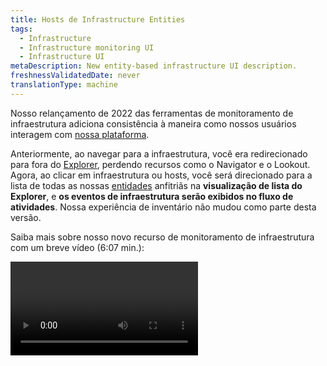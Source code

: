 ```yaml
---
title: Hosts de Infrastructure Entities
tags:
  - Infrastructure
  - Infrastructure monitoring UI
  - Infrastructure UI
metaDescription: New entity-based infrastructure UI description.
freshnessValidatedDate: never
translationType: machine
---
```


Nosso relançamento de 2022 das ferramentas de monitoramento de infraestrutura adiciona consistência à maneira como nossos usuários interagem com [nossa plataforma](/docs/new-relic-one/use-new-relic-one/get-started/introduction-new-relic-one/).

Anteriormente, ao navegar para a infraestrutura, você era redirecionado para fora do [Explorer](/docs/new-relic-one/use-new-relic-one/core-concepts/new-relic-explorer-view-performance-across-apps-services-hosts/), perdendo recursos como o Navigator e o Lookout. Agora, ao clicar em infraestrutura ou hosts, você será direcionado para a lista de todas as nossas [entidades](/docs/new-relic-one/use-new-relic-one/core-concepts/what-entity-new-relic/) anfitriãs na **visualização de lista do Explorer**, e **os eventos de infraestrutura serão exibidos no fluxo de atividades**. Nossa experiência de inventário não mudou como parte desta versão.

Saiba mais sobre nosso novo recurso de monitoramento de infraestrutura com um breve vídeo (6:07 min.):

<Video id="PDpwGIL5s0U" type="youtube" />

Pronto para começar? Certifique-se de ter uma [conta New Relic](https://newrelic.com/signup). É grátis, para sempre!

## Aceda à página infraestrutura entidade [#access-infra-entities]

Acesse **[one.newrelic.com](https://one.newrelic.com/all-capabilities) &amp;gt; Infrastructure** e clique em **Hosts (New)**. Ou vá para o **Explorer** e selecione **Hosts**.

<img title="New infrastructure UI" alt="The new infrastructure hosts UI" src="/images/infrastructure_screenshot-full_host-list.webp" />

A visualização da lista do infraestrutura Explorer é organizada nestes painéis:

* **A entidade do seu sistema** à esquerda.

* Painel **Estate View** no meio.

  * Ele oferece a capacidade de selecionar até 25 entidades por vez para analisar em conjunto: selecione os hosts que deseja observar e clique no botão **View Selected** para navegar até o novo [nerdlet de análise](#infra-analysis-nerdlet).
  * Na visualização de lista, você ainda pode pular diretamente para um resumo de entidade individual clicando no nome da entidade na lista.
  * Clique em **...** no canto direito de qualquer entidade para ver a tag da entidade e outras informações relacionadas.

  <img title="View tags" alt="View the entity's tags" src="/images/infrastructure_screenshot-crop_tags-menu.webp" />

* **Activity stream** à direita.

<Callout variant="tip">
  Use o botão de alternância na interface para acessar a interface legado.

  Embora tenhamos trabalhado para atualizar o fluxo e as visualizações em torno dos seus principais dados de infraestrutura, não removemos nenhuma funcionalidade anterior para dar a você tempo de se adaptar às novas ferramentas. Você ainda pode acessar a visualização do legado dos hosts no menu suspenso de infraestrutura na parte superior.
</Callout>

### entidade são exibidas com base em estatísticas clássicas [#infra-entity-golden-metrics]

A nova lista de entidades é alimentada por [métricas clássicas](/docs/apis/nerdgraph/examples/golden-metrics-entities-nerdgraph-api-tutorial/), que você está começando a ver em todo New Relic. Você verá o mesmo conjunto de métricas se selecionar visualizar o Lookout para esses tipos de entidades de infraestrutura. Essas novas métricas substituem as métricas de resumo anteriores na interface antiga.

### Visualizações com classificação e filtragem aprimoradas [#infra-entity-filter]

Removemos a limitação de menos de 2.000 entidades para classificar valores de colunas. Observe que o desempenho pode ser ligeiramente afetado se houver mais de 10.000 entidades.

Além da classificação, você também pode filtrar os valores métricos da entidade para se concentrar exatamente na entidade que precisa de sua atenção. Por exemplo, agora você pode filtrar apenas entidades que tenham uma CPU acima de 80% para poder identificar rapidamente se há problemas em seu patrimônio. A filtragem está limitada a uma coluna no momento, mas será estendida a várias colunas em versões futuras.

<img title="New filtering" alt="New filtering capabilities" src="/images/infrastructure_screenshot-crop_hosts-filter-dropdown.webp" />

## Mergulhe fundo em seus hosts com o novo nerdlet de análise [#infra-analysis-nerdlet]

Depois de selecionar a entidade desejada na lista de entidades, ao clicar em **View Selected**, um painel de análise deslizante aparece referente a esse conjunto de entidades.

<img title="Analysis nerdlet" alt="Infrastructure entities analysis nerdlet" src="/images/infrastructure_screenshot-crop_nerdlet-tab.webp" />

Você terá quatro abas para explorar seus dados:

* [Sistema](#nerdlet-system)
* [Rede](#nerdlet-network)
* [Processos](#nerdlet-processes)
* [Armazenar](#nerdlet-storage)

<Callout variant="tip">
  Use o seletor de hora para alterar o intervalo de tempo selecionado. Quando você seleciona um intervalo de tempo, ele é transferido quando você passa de uma página de infraestrutura para outra.
</Callout>

### Guia do sistema [#nerdlet-system]

A guia do sistema tem três painéis.

**Painel esquerdo: Lista de entidades selecionadas**

Alterne entre as principais métricas da entidade no menu suspenso superior.

<img title="Filter by metrics" alt="Filter by metrics" src="/images/infrastructure_screenshot-crop_system-entity.webp" />

Passe o mouse sobre qualquer linha de entidade para ver mais detalhes sobre a entidade.

<img title="Entity details" alt="See details on your entity" src="/images/infrastructure_screenshot-crop_hosts-menu.webp" />

* Clique em **See logs** para abrir uma nova aba com informações de contexto de registro. Para habilitar o log, consulte [nossa documentação sobre gerenciamento de log ](/docs/logs/forward-logs/enable-log-management-new-relic/). Você pode voltar para a aba com o painel de análise de hosts ainda em vigor.

* Somente para hosts, use o ícone **de mapa** para iniciar o recurso de mapeamento automático para uma entidade de host específica. Esta visualização fornece uma representação visual dos relacionamentos do seu host com outras entidades na stack.

<img title="Auto-map feature" alt="Auto-map feature" src="/images/infrastructure_screenshot-crop_nerdlet-automap.webp" />

* Selecione o ícone **de lupa** denominado **Exibir host** para ser redirecionado para a página de resumo dessa entidade individual.
* Se você selecionar uma entidade no painel esquerdo, a linha dessa entidade também será destacada em cada gráfico.
* Oculte a entidade da lista clicando no ícone **do olho** . Se você optar por ocultar entidades no painel esquerdo, elas serão removidas dos gráficos no painel do meio.

**Painel intermediário: gráficos de comparação de métricas clássicas**

Os gráficos de comparação de métricas clássicas representam os [sinais de métricas clássicas](https://github.com/newrelic/entity-definitions) para a entidade selecionada. Os gráficos padrão incluem uso de CPU, uso de memória, uso de armazenamento, tráfego de transmissão de rede e tráfego de recepção de rede.

Para maximizar sua análise:

* Se você optar por ocultar a entidade no painel esquerdo, ela será removida dos gráficos.
* Se uma entidade for destacada no painel esquerdo, a linha dessa entidade também será destacada em cada gráfico. Ou, se você destacar uma linha, a entidade também será destacada à esquerda.
* Verifique os detalhes dos pontos de dados em cada gráfico passando o mouse sobre a dica de ferramenta.

**Painel direito: Entidade relacionada**

Entender relacionamentos no New Relic pode ser complicado, mas muito poderoso ao tentar resolver problemas. Imagine que um host esteja se comportando mal e você gostaria de saber, sem muitos cliques, o que mais isso pode estar afetando. O painel [de entidades relacionadas](/docs/new-relic-one/use-new-relic-one/core-concepts/what-entity-new-relic/#related-entities) busca mostrar aquelas entidades que estão relacionadas à sua seleção no painel esquerdo para que você possa ver sinais clássicos comuns nessas entidades. Veja rapidamente se o seu serviço <InlinePopover type="apm" />conectado está apresentando lentidão no tempo de resposta, diminuição nas taxas de download ou elevação nas taxas de erros!

<img title="See related entities" alt="See related entities" src="/images/infrastructure_screenshot-crop_related-entities.webp" />

* Ao entrar pela primeira vez na nova visualização, você verá o painel de entidades relacionadas, classificado pelo status de alerta dessas entidades. Se houver um serviço com uma violação crítica, ele estará no topo!
* Se você passar o mouse sobre uma entidade no painel esquerdo, a entidade relacionada ao item será destacada à direita. Além disso, se você clicar no item no lado esquerdo, o painel direito será reclassificado para colocar a entidade relacionada associada no topo da coluna à direita.

### Aba de rede [#nerdlet-network]

A guia **Network** fornece visibilidade em tempo real da integridade e do desempenho de recursos individuais em sua rede. Os gráficos padrão mostram bytes de transmissão, erros de transmissão, pacotes de transmissão e uma lista da entidade e suas informações de interface.

<img title="The network tab" alt="The network tab" src="/images/infrastructure_screenshot-crop_network-tab.webp" />

Detalhes sobre interfaces individuais podem ajudá-lo:

* Compare equilíbrios de carga entre recursos específicos.
* Identifique diferenças inesperadas nos padrões de capacidade entre hosts semelhantes.
* Avalie os cinco principais erros de rede que o New Relic apresenta automaticamente para o período de tempo selecionado.

Esses dados de rede em tempo real podem ajudá-lo a determinar se é necessário resolver erros reconfigurando sua rede, reequilibrando as cargas ou tomando outras ações de manutenção preventiva antes de precisar tomar uma decisão de compra.

### Aba Processos [#nerdlet-processes]

<Callout variant="important">
  Por padrão, o agente de infraestrutura não envia [dados sobre os processos do sistema operacional,](/attribute-dictionary/?event=ProcessSample) a menos que você use a instalação guiada. Para habilitar o envio do conjunto de dados do processo [`enable_process_metrics`](/docs/infrastructure/install-infrastructure-agent/configuration/infrastructure-agent-configuration-settings/) para `true`. Para ajustar quais processos você deseja monitor, configure [`include_matching_metrics`](/docs/infrastructure/install-configure-manage-infrastructure/configuration/infrastructure-configuration-settings#include-matching-metrics) ou [`exclude_matching_metrics`](/docs/infrastructure/install-configure-manage-infrastructure/configuration/infrastructure-configuration-settings#exclude-matching-metrics).
</Callout>

Use a aba **Processes** para obter informações sobre processos em execução nos seus hosts e para definir alertas sobre métricas de processos. A guia **Processes** mostra dados como porcentagem de CPU, bytes de E/S e uso de memória para processos individuais ou grupos de processos.

Para obter uma explicação técnica do [atributo](/docs/accounts-partnerships/education/getting-started-new-relic/glossary#attribute) usado para preencher o gráfico da página **Processes** , consulte [Atributo ProcessSample](/docs/infrastructure/new-relic-infrastructure/data-instrumentation/default-infrastructure-attributes-events#processsample-attributes).

<Callout variant="tip">
  Você não pode iniciar, parar ou reiniciar processos a partir da interface. Em vez disso, siga os procedimentos padrão para [iniciar, parar, verificar ou reiniciar](/docs/infrastructure/new-relic-infrastructure/configuration/start-stop-restart-check-infrastructure-agent-status) o agente de infraestrutura manualmente.
</Callout>

### Aba de armazenamento [#nerdlet-storage]

A guia **Storage** permite que você monitor a capacidade e a eficiência dos seus recursos, incluindo a utilização geral dos seus dispositivos, o uso do disco ou as operações de E/S. Isso pode ajudar você a:

* Examine padrões inesperados; por exemplo, um cluster de máquinas espelhadas que não processam tarefas de E/S de maneira uniforme.
* Monitor os níveis de uso antes que o espaço em disco se esgote completamente.
* Defina condição do alerta para notificá-lo sobre problemas com um ou mais hosts; por exemplo, longos tempos de processamento para operações de leitura ou gravação, disponibilidade ou utilização do disco com base em porcentagem ou bytes, etc.
* Tome decisões informadas sobre onde redistribuir hosts com solicitações de processamento superiores ou inferiores ao normal.
* Use dados para ajudar a planejar acréscimos ou alterações em seu orçamento de infraestrutura antes que surja uma emergência.

Para obter uma explicação técnica do [atributo](/docs/accounts-partnerships/education/getting-started-new-relic/glossary#attribute) usado para preencher o gráfico da página Armazenamento, consulte [Atributo StorageSample](/docs/infrastructure/new-relic-infrastructure/data-instrumentation/default-infrastructure-attributes-events#storagesample-attributes).